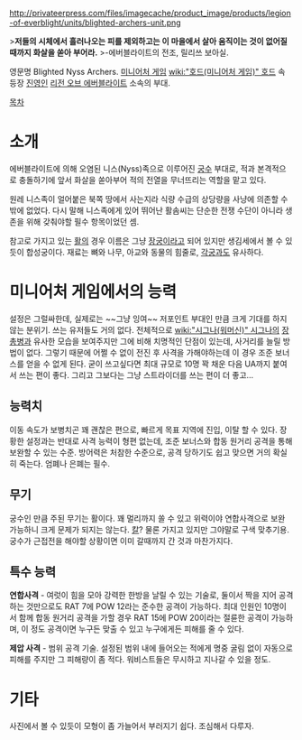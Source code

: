 http://privateerpress.com/files/imagecache/product_image/products/legion-of-everblight/units/blighted-archers-unit.png

>'''저들의 시체에서 흘러나오는 피를 제외하고는 이 마을에서 살아 움직이는 것이 없어질 때까지 화살을 쏟아 부어라.'''
>-에버블라이트의 전조, 릴리쓰 보아실.

영문명 Blighted Nyss Archers. [[미니어처 게임]] [[wiki:"호드(미니어처 게임)" 호드]] 속 등장 [[진영]]인 [[리전 오브 에버블라이트]] 소속의 부대.

[[목차]]
= 소개 =
에버블라이트에 의해 오염된 니스(Nyss)족으로 이루어진 [[궁수]] 부대로, 적과 본격적으로 충돌하기에 앞서 화살을 쏟아부어 적의 전열을 무너뜨리는 역할을 맡고 있다.

원레 니스족이 얼어붙은 북쪽 땅에서 사는지라 식량 수급의 상당량을 사냥에 의존할 수 밖에 없었다. 다시 말해 니스족에게 있어 뛰어난 활솜씨는 단순한 전쟁 수단이 아니라 생존을 위해 갖춰야할 필수 항목이었던 셈.

참고로 가지고 있는 [[활]]의 경우 이름은 그냥 [[장궁]]이라고 되어 있지만 생김세에서 볼 수 있듯이 합성궁이다. 재료는 뼈와 나무, 아교와 동물의 힘줄로, [[각궁]]과도 유사하다.


= 미니어처 게임에서의 능력 =
설정은 그럴싸한데, 실제로는 ~~그냥 잉여~~ 저포인트 부대인 만큼 크게 기대를 하지 않는 분위기. 쓰는 유저들도 거의 없다. 전체적으로 [[wiki:"시그나(워머신)" 시그나]]의 [[장총병]]과 유사한 모습을 보여주지만 그에 비해 치명적인 단점이 있는데, 사거리를 늘릴 방법이 없다. 그렇기 때문에 어쩔 수 없이 전진 후 사격을 가해야하는데 이 경우 조준 보너스를 얻을 수 없게 된다. 굳이 쓰고싶다면 최대 규모로 10명 꽉 채운 다음 UA까지 붙여서 쓰는 편이 좋다. 그리고 그보다는 그냥 스트라이더를 쓰는 편이 더 좋고…

== 능력치 ==
이동 속도가 보병치곤 꽤 괜찮은 편으로, 빠르게 목표 지역에 진입, 이탈 할 수 있다. 장황한 설정과는 반대로 사격 능력이 형편 없는데, 조준 보너스와 합동 원거리 공격을 통해 보완할 수 있는 수준. 방어력은 처참한 수준으로, 공격 당하기도 쉽고 맞으면 거의 확실히 죽는다. 엄폐나 은폐는 필수.

== 무기 ==
궁수인 만큼 주된 무기는 활이다. 꽤 멀리까지 쏠 수 있고 위력이야 연합사격으로 보완 가능하니 크게 문제가 되지는 않는다. [[칼]]? 물론 가지고 있지만 그야말로 구색 맞추기용. 궁수가 근접전을 해야할 상황이면 이미 갈때까지 간 것과 마찬가지다.

== 특수 능력 ==
'''연합사격''' - 여럿이 힘을 모아 강력한 한방을 날릴 수 있는 기술로, 둘이서 짝을 지어 공격하는 것만으로도 RAT 7에 POW 12라는 준수한 공격이 가능하다. 최대 인원인 10명이서 함께 합동 원거리 공격을 가할 경우 RAT 15에 POW 20이라는 절륜한 공격이 가능하며, 이 정도 공격이면 누구든 맞출 수 있고 누구에게든 피해를 줄 수 있다. 

'''제압 사격''' - 범위 공격 기술. 설정된 범위 내에 들어오는 적에게 명중 굴림 없이 자동으로 피해를 주지만 그 피해량이 좀 적다. 워비스트들은 무시하고 지나갈 수 있을 정도.


= 기타 =
사진에서 볼 수 있듯이 모형이 좀 가늘어서 부러지기 쉽다. 조심해서 다루자.
